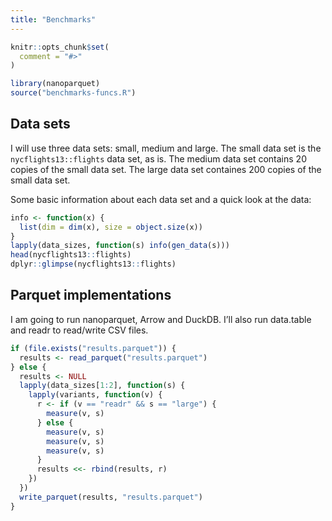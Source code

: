 ```yaml
---
title: "Benchmarks"
---
```


```r
knitr::opts_chunk$set(
  comment = "#>"
)
```

```r
library(nanoparquet)
source("benchmarks-funcs.R")
```

## Data sets

I will use three data sets: small, medium and large. The small data set is
the `nycflights13::flights` data set, as is. The medium data set contains
20 copies of the small data set. The large data set containes 200 copies
of the small data set.

Some basic information about each data set and a quick look at the data:
```r
info <- function(x) {
  list(dim = dim(x), size = object.size(x))
}
lapply(data_sizes, function(s) info(gen_data(s)))
head(nycflights13::flights)
dplyr::glimpse(nycflights13::flights)
```

## Parquet implementations

I am going to run nanoparquet, Arrow and DuckDB. I'll also run
data.table and readr to read/write CSV files.

```r
if (file.exists("results.parquet")) {
  results <- read_parquet("results.parquet")
} else {
  results <- NULL
  lapply(data_sizes[1:2], function(s) {
    lapply(variants, function(v) {
      r <- if (v == "readr" && s == "large") {
        measure(v, s)
      } else {
        measure(v, s)
        measure(v, s)
        measure(v, s)
      }
      results <<- rbind(results, r)
    })
  })
  write_parquet(results, "results.parquet")
}
```

```r
```